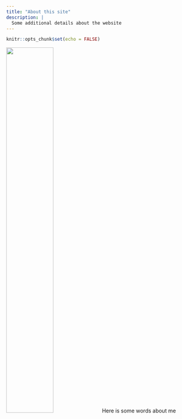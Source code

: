 ```yaml
---
title: "About this site"
description: |
  Some additional details about the website
---
```


```r
knitr::opts_chunk$set(echo = FALSE)
```

![](images/ifb_2020.jpg){width=50%}
Here is some words about me